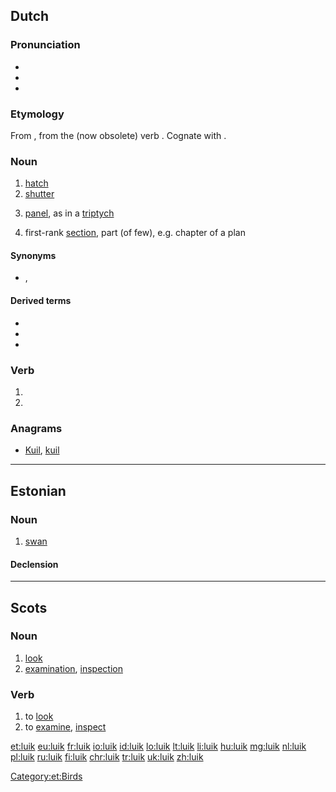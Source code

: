 {{also|Luik}}
==Dutch==

===Pronunciation===
* {{rhymes|œy̯k|lang=nl}}
* {{IPA|lang=nl|/lœyk/}}
* {{audio|Nl-luik.ogg|Audio}}

===Etymology===
From {{etyl|dum|nl}} {{term|luke|lang=dum}}, from the (now obsolete) verb {{term|luiken|lang=nl}}. Cognate with {{etyl|de|-}} {{term|Luke|lang=de}}.

===Noun===
{{nl-noun|n|en|luikje}}

# [[hatch]]
# [[shutter]]
# {{context|arts|lang=nl}} [[panel]], as in a [[triptych]]
# {{context|figuratively|lang=nl}} first-rank [[section]], part (of few), e.g. chapter of a plan

====Synonyms====
* {{sense|shutter}} {{l|nl|blind}}, {{l|nl|blinde}}

====Derived terms====
* {{l|nl|drieluik|g=m}}
* {{l|nl|tweeluik|g=m}}
* {{l|nl|valluik}}

===Verb===
{{nl-verb-form}}

# {{nl-verb form of|p=1|n=sg|t=pres|m=ind|luiken}}
# {{nl-verb form of|m=imp|luiken}}

===Anagrams===
* [[Kuil#Dutch|Kuil]], [[kuil#Dutch|kuil]]

----

==Estonian==

===Noun===
{{et-noun}}

# [[swan]]

====Declension====
{{rfinfl|et|noun}}

[[Category:et:Birds]]

----

==Scots==

===Noun===
{{sco-noun}}

# [[look]]
# [[examination]], [[inspection]]

===Verb===
{{sco-verb|luiks|luikin|luikit|luikit}}

# to [[look]]
# to [[examine]], [[inspect]]

[[et:luik]]
[[eu:luik]]
[[fr:luik]]
[[io:luik]]
[[id:luik]]
[[lo:luik]]
[[lt:luik]]
[[li:luik]]
[[hu:luik]]
[[mg:luik]]
[[nl:luik]]
[[pl:luik]]
[[ru:luik]]
[[fi:luik]]
[[chr:luik]]
[[tr:luik]]
[[uk:luik]]
[[zh:luik]]